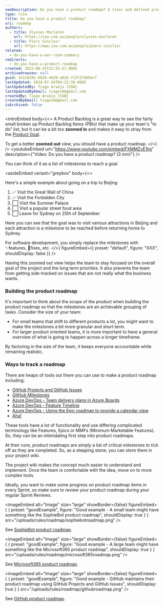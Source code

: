 ```yaml
---
seoDescription: Do you have a product roadmap? A clear and defined product roadmap helps teams stay focused on long-term goals and priorities, while also preventing side-tracking on non-essential issues.
type: rule
title: Do you have a product roadmap?
uri: roadmap
authors:
  - title: Ulysses Maclaren
    url: https://ssw.com.au/people/ulysses-maclaren
  - title: Piers Sinclair
    url: https://www.ssw.com.au/people/piers-sinclair
related:
  - do-you-have-a-war-room-summary
redirects:
  - do-you-have-a-product-roadmap
created: 2022-08-25T21:55:57.000Z
archivedreason: null
guid: 3e1cb281-662b-4420-a016-713f27d69acf
lastUpdated: 2024-07-26T04:23:39.000Z
lastUpdatedBy: Tiago Araújo [SSW]
lastUpdatedByEmail: tiagov8@gmail.com
createdBy: Tiago Araújo [SSW]
createdByEmail: tiagov8@gmail.com
isArchived: false
---
```


<introEmbed
  body={<>
A Product Backlog is a great way to see the fairly small broken up Product Backlog Items (PBIs) that make up your team's "to do" list, but it can be a bit too **zoomed in** and makes it easy to stray from the [Product Goal](/the-3-commitments-in-scrum/).

To get a better **zoomed out** view, you should have a product roadmap.
  </>}
/>
<youtubeEmbed url="https://www.youtube.com/embed/FXMMZvE1lig" description={"Video: Do you have a product roadmap? (3 min)"} />

You can think of it as a list of milestones to reach a goal.

<asideEmbed
  variant="greybox"
  body={<>
    
Here's a simple example about going on a trip to Beijing

1. ✅ Visit the Great Wall of China
2. ✅ Visit the Forbidden City
3. ⬜ Visit the Summer Palace
4. ⬜ Visit a popular street food area
5. ⬜ Leave for Sydney on 25th of September

Here you can see that the goal was to visit various attractions in Beijing and each attraction is a milestone to be reached before returning home to Sydney.

For software development, you simply replace the milestones with ✨features, 🐛fixes, etc.
  </>}
  figureEmbed={{
    preset: "default",
    figure: "XXX",
    shouldDisplay: false
  }}
/>

Having this zoomed out view helps the team to stay focused on the overall goal of the project and the long term priorities. It also prevents the team from getting side-tracked on issues that are not really what the business wants.

### Building the product roadmap

It's important to think about the scope of the product when building the product roadmap so that the milestones are an achievable grouping of tasks. Consider the size of your team:

* For small teams that shift to different products a lot, you might want to make the milestones a bit more granular and short term.
* For larger product oriented teams, it is more important to have a general overview of what is going to happen across a longer timeframe.

By factoring in the size of the team, it keeps everyone accountable while remaining realistic.

### Ways to track a roadmap

There are heaps of tools out there you can use to make a product roadmap including:

* [GitHub Projects and GitHub Issues](https://docs.github.com/en/issues/planning-and-tracking-with-projects/creating-projects/creating-a-project)
* [GitHub Milestones](https://docs.github.com/en/issues/using-labels-and-milestones-to-track-work/about-milestones)
* [Azure DevOps - Team delivery plans in Azure Boards](https://docs.microsoft.com/en-us/azure/devops/boards/plans/review-team-plans?view=azure-devops&WT.mc_id=DOP-MVP-33518)
* [Azure DevOps - Feature Timeline](https://docs.microsoft.com/en-us/azure/devops/boards/extensions/feature-timeline?view=azure-devops&WT.mc_id=DOP-MVP-33518)
* [Azure DevOps - Using the Epic roadmap to provide a calendar view](https://docs.microsoft.com/en-us/azure/devops/boards/extensions/epic-roadmap?view=azure-devops&WT.mc_id=DOP-MVP-33518)
* [Aha!](https://www.aha.io/roadmapping/guide/product-roadmap/roadmap-examples)

These tools have a lot of functionality and use differing complicated terminology like Features, Epics or MMFs (Minimum Marketable Features). So, they can be an intimidating first step into product roadmaps.

At their core, product roadmaps are simply a list of critical milestones to tick off as they are completed. So, as a stepping stone, you can store them in your project wiki.

The project wiki makes the concept much easier to understand and implement. Once the team is comfortable with the idea, move on to more complex tools.

Ideally, you want to make some progress on product roadmap items in every Sprint, so make sure to review your product roadmap during your regular Sprint Reviews.

<imageEmbed
  alt="Image"
  size="large"
  showBorder={false}
  figureEmbed={ {
    preset: "goodExample",
    figure: "Good example - A small team might have something like the SophieBot product roadmap",
    shouldDisplay: true
  } }
  src="/uploads/rules/roadmap/sophiebotroadmap.png"
/>

See [SophieBot product roadmap](https://github.com/SSWConsulting/SSW.SophieBot/wiki#roadmap).

<imageEmbed
  alt="Image"
  size="large"
  showBorder={false}
  figureEmbed={ {
    preset: "goodExample",
    figure: "Good example - A large team might have something like the Microsoft365 product roadmap",
    shouldDisplay: true
  } }
  src="/uploads/rules/roadmap/microsoft365roadmap.png"
/>

See [Microsoft365 product roadmap](https://www.microsoft.com/en-us/microsoft-365/roadmap?WT.mc_id=M365-MVP-33518).

<imageEmbed
  alt="Image"
  size="large"
  showBorder={false}
  figureEmbed={ {
    preset: "goodExample",
    figure: "Good example - GitHub maintains their product roadmap using GitHub Projects and GitHub Issues",
    shouldDisplay: true
  } }
  src="/uploads/rules/roadmap/githubroadmap.png"
/>

See [GitHub product roadmap](https://github.com/orgs/github/projects/4247/views/1).
